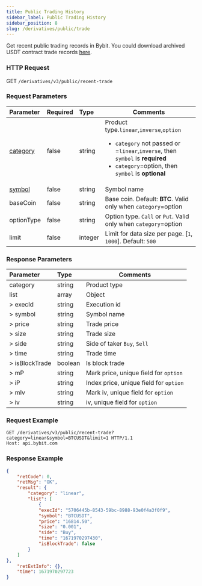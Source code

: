 ```yaml
---
title: Public Trading History
sidebar_label: Public Trading History
sidebar_position: 8
slug: /derivatives/public/trade
---
```


Get recent public trading records in Bybit. You could download archived USDT contract trade records <a href="https://public.bybit.com/trading/">here</a>.

### HTTP Request
GET `/derivatives/v3/public/recent-trade`

### Request Parameters
| Parameter | Required | Type | Comments|
|:----- |:-------|:-----|------ |
|[category](../enum#category) |false |string |Product type.`linear`,`inverse`,`option` <ul><li>`category` not passed or =`linear`,`inverse`, then `symbol` is **required**</li><li>`category`=option, then `symbol` is **optional**</li> </ul>|
|[symbol](../enum#symbol) |false |string |Symbol name|
|baseCoin |false |string |Base coin. Default: **BTC**. Valid only when `category`=option |
|optionType |false |string |Option type. `Call` or `Put`. Valid only when `category`=option|
|limit |false |integer |Limit for data size per page. [`1`, `1000`]. Default: `500`|

### Response Parameters
| Parameter | Type | Comments|
|:----- |:-----|----- |
|category |string |Product type |
|list |array |Object |
|> execId |string |Execution id |
|> symbol |string |Symbol name |
|> price |string |Trade price |
|> size |string |Trade size |
|> side |string |Side of taker `Buy`, `Sell` |
|> time |string |Trade time |
|> isBlockTrade |boolean |Is block trade |
|> mP |string |Mark price, unique field for `option`|
|> iP |string |Index price, unique field for `option`|
|> mIv |string |Mark iv, unique field for `option`|
|> iv |string |iv, unique field for `option`|

### Request Example

<Tabs>
<TabItem value="console-linear" label="linear">

```http
GET /derivatives/v3/public/recent-trade?category=linear&symbol=BTCUSDT&limit=1 HTTP/1.1
Host: api.bybit.com
```

</TabItem>
</Tabs>

### Response Example

<Tabs>
<TabItem value="js linear" label="linear">

```json
{
    "retCode": 0,
    "retMsg": "OK",
    "result": {
        "category": "linear",
        "list": [
            {
            "execId": "5706445b-8543-59bc-8988-93e0f4a3f0f9",
            "symbol": "BTCUSDT",
            "price": "16814.50",
            "size": "0.001",
            "side": "Buy",
            "time": "1671970297430",
            "isBlockTrade": false
        }
    ]
},
    "retExtInfo": {},
    "time": 1671970297723
}
```
</TabItem>
</Tabs>